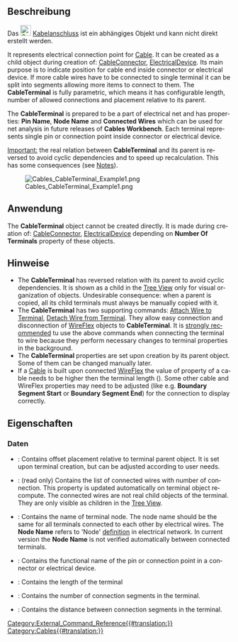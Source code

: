 <languages/>

{{Docnav/de
|[[Cables_Material/de|Material]]
|[[Cables_SuppLines/de|Unterstützungslinie]]
|[[Cables_Workbench/de|Cables]]
|IconL=Cables_Material.svg
|IconR= Cables_SuppLines.svg
|IconC=Cables_workbench_icon.svg
}}

<div lang="en" dir="ltr" class="mw-content-ltr">
{{GuiCommand
|Name=Cables CableTerminal
|MenuLocation=
|Workbenches=[[Cables_Workbench|Cables]]
|Shortcut=
|Version=0.3.0
|SeeAlso=[[Cables_Cable|Cables Cable]], [[Cables_CableConnector|Cables CableConnector]], [[Cables_ElectricalDevice|Cables ElectricalDevice]], [[Cables_AttachWireToTerminal|Cables AttachWireToTerminal]], [[Cables_DetachWireFromTerminal|Cables DetachWireFromTerminal]]
}}
</div>

<span id="Description"></span>
==Beschreibung==

Das [[File:Cables_CableTerminal.svg|24px]] [[Cables_CableTerminal/de|Kabelanschluss]] ist ein abhängiges Objekt und kann nicht direkt erstellt werden.

<div lang="en" dir="ltr" class="mw-content-ltr">
It represents electrical connection point for [[Cables_Cable|Cable]]. It can be created as a child object during creation of: [[Cables_CableConnector|CableConnector]], [[Cables_ElecticalDevice|ElectricalDevice]]. Its main purpose is to indicate position for cable end inside connector or electrical device. If more cable wires have to be connected to single terminal it can be split into segments allowing more items to connect to them. The '''CableTerminal''' is fully parametric, which means it has configurable length, number of allowed connections and placement relative to its parent.
</div>

<div lang="en" dir="ltr" class="mw-content-ltr">
The '''CableTerminal''' is prepared to be a part of electrical net and has properties: '''Pin Name''', '''Node Name''' and '''Connected Wires''' which can be used for net analysis in future releases of '''Cables Workbench'''. Each terminal represents single pin or connection point inside connector or electrical device.
</div>

<div lang="en" dir="ltr" class="mw-content-ltr">
<u>Important:</u> the real relation between '''CableTerminal''' and its parent is reversed to avoid cyclic dependencies and to speed up recalculation. This has some consequences (see [[#Notes|Notes]]).
</div>

[[File:Cables_CableTerminal_Example1.png]]

<div lang="en" dir="ltr" class="mw-content-ltr">
{{Caption|Example of two terminals. On the left: single terminal with one segment. Only one wire can be connected here. On the right: single terminal with 3 segments. Up to three wires can be connected here.}}
</div>

<span id="Usage"></span>
==Anwendung==

<div lang="en" dir="ltr" class="mw-content-ltr">
The '''CableTerminal''' object cannot be created directly.
It is made during creation of: [[Cables_CableConnector|CableConnector]], [[Cables_ElecticalDevice|ElectricalDevice]] depending on '''Number Of Terminals''' property of these objects.
</div>

<span id="Notes"></span>
==Hinweise==

<div lang="en" dir="ltr" class="mw-content-ltr">
* The '''CableTerminal''' has reversed relation with its parent to avoid cyclic dependencies. It is shown as a child in the [[Tree_View|Tree View]] only for visual organization of objects. Undesirable consequence: when a parent is copied, all its child terminals must always be manually copied with it.
* The '''CableTerminal''' has two supporting commands: [[Cables_AttachWireToTerminal|Attach Wire to Terminal]], [[Cables_DetachWireFromTerminal|Detach Wire from Terminal]]. They allow easy connection and disconnection of [[Cables_WireFlex|WireFlex]] objects to '''CableTerminal'''. It is <u>strongly recommended</u> tu use the above commands when connecting the terminal to wire because they perform necessary changes to terminal properties in the background.
* The '''CableTerminal''' properties are set upon creation by its parent object. Some of them can be changed manually later.
* If a [[Cables_Cable|Cable]] is built upon connected [[Cables_WireFlex|WireFlex]] the value of [[Cables_Cable#Data|{{PropertyData|Stripped Wire Length}}]] property of a cable needs to be higher then the terminal length ([[#Data|{{PropertyData|Length}}]]). Some other cable and WireFlex properties may need to be adjusted (like e.g. '''Boundary Segment Start''' or '''Boundary Segment End''') for the connection to display correctly.
</div>

<span id="Properties"></span>
==Eigenschaften==

<span id="Data"></span>
===Daten===

<div lang="en" dir="ltr" class="mw-content-ltr">
{{TitleProperty|Attachment}}
</div>

<div lang="en" dir="ltr" class="mw-content-ltr">
* {{PropertyData|Attachment Offset|Placement}}: Contains offset placement relative to terminal parent object. It is set upon terminal creation, but can be adjusted according to user needs.
</div>

<div lang="en" dir="ltr" class="mw-content-ltr">
{{TitleProperty|Net}}
</div>

<div lang="en" dir="ltr" class="mw-content-ltr">
* {{PropertyData|Connected Wires|StringList}}: (read only) Contains the list of connected wires with number of connection. This property is updated automatically on terminal object recompute. The connected wires are not real child objects of the terminal. They are only visible as children in the [[Tree_View|Tree View]].
* {{PropertyData|Node Name|String}}: Contains the name of terminal node. The node name should be the same for all terminals connected to each other by electrical wires. The '''Node Name''' refers to 'Node' [https://en.wikipedia.org/wiki/Node_(circuits) definition] in electrical network. In current version the '''Node Name''' is not verified automatically between connected terminals.
* {{PropertyData|Pin Name|String}}: Contains the functional name of the pin or connection point in a connector or electrical device.
</div>

<div lang="en" dir="ltr" class="mw-content-ltr">
{{TitleProperty|Terminal}}
</div>

<div lang="en" dir="ltr" class="mw-content-ltr">
* {{PropertyData|Length|Length}}: Contains the length of the terminal
* {{PropertyData|Number Of Connections|Integer}}: Contains the number of connection segments in the terminal.
* {{PropertyData|Spacing|Length}}: Contains the distance between connection segments in the terminal.
</div>


{{Docnav/de
|[[Cables_Material/de|Material]]
|[[Cables_SuppLines/de|Unterstützungslinie]]
|[[Cables_Workbench/de|Cables]]
|IconL=Cables_Material.svg
|IconR= Cables_SuppLines.svg
|IconC=Cables_workbench_icon.svg
}}

[[Category:External_Command_Reference{{#translation:}}]]
[[Category:Cables{{#translation:}}]]